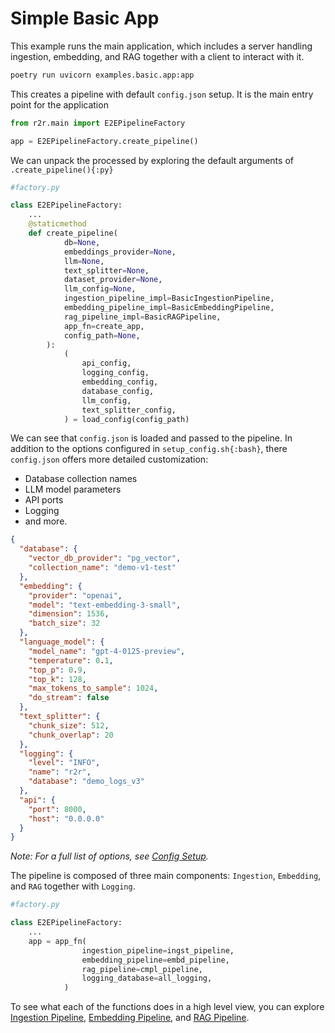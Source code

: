 # Simple Basic App

This example runs the main application, which includes a server handling ingestion, embedding, and RAG together with a client to interact with it.

```bash
poetry run uvicorn examples.basic.app:app
```

This creates a pipeline with default `config.json` setup. It is the main entry point for the application

```python
from r2r.main import E2EPipelineFactory

app = E2EPipelineFactory.create_pipeline()
```

We can unpack the processed by exploring the default arguments of `.create_pipeline(){:py}`

```python
#factory.py

class E2EPipelineFactory:
    ...
    @staticmethod
    def create_pipeline(
            db=None,
            embeddings_provider=None,
            llm=None,
            text_splitter=None,
            dataset_provider=None,
            llm_config=None,
            ingestion_pipeline_impl=BasicIngestionPipeline,
            embedding_pipeline_impl=BasicEmbeddingPipeline,
            rag_pipeline_impl=BasicRAGPipeline,
            app_fn=create_app,
            config_path=None,
        ):
            (
                api_config,
                logging_config,
                embedding_config,
                database_config,
                llm_config,
                text_splitter_config,
            ) = load_config(config_path)
```

We can see that `config.json` is loaded and passed to the pipeline. In addition to the options configured in `setup_config.sh{:bash}`, there `config.json` offers more detailed customization:

- Database collection names
- LLM model parameters
- API ports
- Logging
- and more.

```json
{
  "database": {
    "vector_db_provider": "pg_vector",
    "collection_name": "demo-v1-test"
  },
  "embedding": {
    "provider": "openai",
    "model": "text-embedding-3-small",
    "dimension": 1536,
    "batch_size": 32
  },
  "language_model": {
    "model_name": "gpt-4-0125-preview",
    "temperature": 0.1,
    "top_p": 0.9,
    "top_k": 128,
    "max_tokens_to_sample": 1024,
    "do_stream": false
  },
  "text_splitter": {
    "chunk_size": 512,
    "chunk_overlap": 20
  },
  "logging": {
    "level": "INFO",
    "name": "r2r",
    "database": "demo_logs_v3"
  },
  "api": {
    "port": 8000,
    "host": "0.0.0.0"
  }
}
```

_Note: For a full list of options, see [Config Setup](../core_features/config.mdx)._

The pipeline is composed of three main components: `Ingestion`, `Embedding`, and `RAG` together with `Logging`.

```python
#factory.py

class E2EPipelineFactory:
    ...
    app = app_fn(
                ingestion_pipeline=ingst_pipeline,
                embedding_pipeline=embd_pipeline,
                rag_pipeline=cmpl_pipeline,
                logging_database=all_logging,
            )
```

To see what each of the functions does in a high level view, you can explore [Ingestion Pipeline](../core-features/ingestion_pipeline.mdx), [Embedding Pipeline](../core-features/embedding_pipeline.mdx), and [RAG Pipeline](../core-features/rag_pipeline.mdx).
